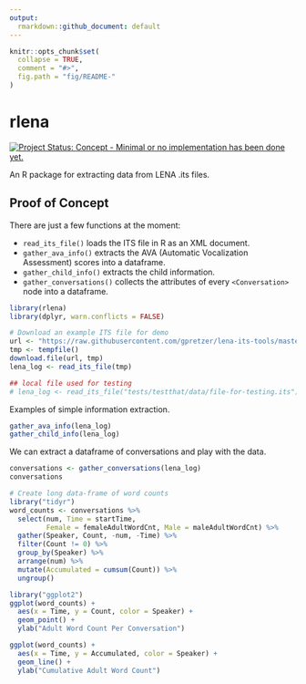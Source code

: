 ```yaml
---
output:
  rmarkdown::github_document: default
---
```


<!-- README.md is generated from README.Rmd. Please edit that file -->

```r
knitr::opts_chunk$set(
  collapse = TRUE,
  comment = "#>",
  fig.path = "fig/README-"
)
```

# rlena
[![Project Status: Concept - Minimal or no implementation has been done yet.](http://www.repostatus.org/badges/0.1.0/concept.svg)](http://www.repostatus.org/#concept)

An R package for extracting data from LENA .its files.

## Proof of Concept

There are just a few functions at the moment: 

- `read_its_file()` loads the ITS file in R as an XML document.
- `gather_ava_info()` extracts the AVA (Automatic Vocalization Assessment) scores into a dataframe.
- `gather_child_info()` extracts the child information.
- `gather_conversations()` collects the attributes of every `<Conversation>` node into a dataframe.

```r
library(rlena)
library(dplyr, warn.conflicts = FALSE)

# Download an example ITS file for demo
url <- "https://raw.githubusercontent.com/gpretzer/lena-its-tools/master/Example/e20160420_165405_010572.its"
tmp <- tempfile()
download.file(url, tmp)
lena_log <- read_its_file(tmp) 

## local file used for testing
# lena_log <- read_its_file("tests/testthat/data/file-for-testing.its") 
```

Examples of simple information extraction.

```r
gather_ava_info(lena_log)
gather_child_info(lena_log)
```

We can extract a dataframe of conversations and play with the data.

```r
conversations <- gather_conversations(lena_log)
conversations

# Create long data-frame of word counts
library("tidyr")
word_counts <- conversations %>% 
  select(num, Time = startTime, 
         Female = femaleAdultWordCnt, Male = maleAdultWordCnt) %>% 
  gather(Speaker, Count, -num, -Time) %>% 
  filter(Count != 0) %>% 
  group_by(Speaker) %>% 
  arrange(num) %>% 
  mutate(Accumulated = cumsum(Count)) %>% 
  ungroup()

library("ggplot2")
ggplot(word_counts) + 
  aes(x = Time, y = Count, color = Speaker) + 
  geom_point() + 
  ylab("Adult Word Count Per Conversation")

ggplot(word_counts) + 
  aes(x = Time, y = Accumulated, color = Speaker) + 
  geom_line() + 
  ylab("Cumulative Adult Word Count")
```




